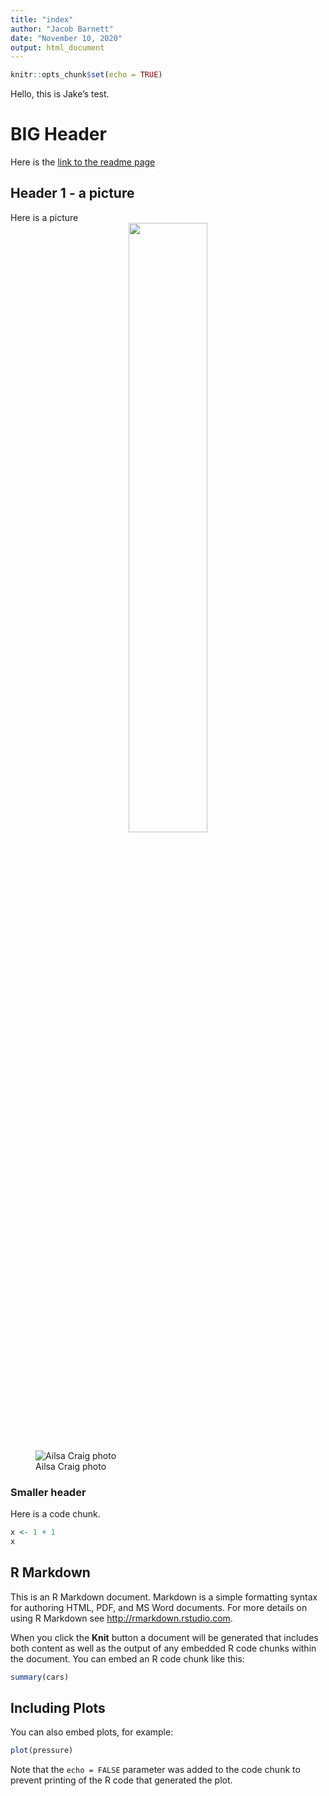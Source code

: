 ```yaml
---
title: "index"
author: "Jacob Barnett"
date: "November 10, 2020"
output: html_document
---
```


```r
knitr::opts_chunk$set(echo = TRUE)
```

Hello, this is Jake's test.

# BIG Header

Here is the [link to the readme page](test_page.html)


## Header 1 - a picture 
Here is a picture </br>
<center> <img src = "sl-ac-b-05-400dpi.tif" width = "50%"> </center>

![Ailsa Craig photo](sl-ac-b-05-400dpi.tif)





### Smaller header

Here is a code chunk.
```r
x <- 1 + 1
x
```

## R Markdown

This is an R Markdown document. Markdown is a simple formatting syntax for authoring HTML, PDF, and MS Word documents. For more details on using R Markdown see <http://rmarkdown.rstudio.com>.

When you click the **Knit** button a document will be generated that includes both content as well as the output of any embedded R code chunks within the document. You can embed an R code chunk like this:

```r
summary(cars)
```

## Including Plots

You can also embed plots, for example:

```r
plot(pressure)
```

Note that the `echo = FALSE` parameter was added to the code chunk to prevent printing of the R code that generated the plot.
